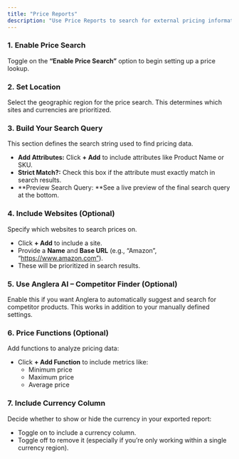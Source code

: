 ```yaml
---
title: "Price Reports"
description: "Use Price Reports to search for external pricing information for your products. "
---
```


### **1. Enable Price Search**

Toggle on the **“Enable Price Search”** option to begin setting up a price lookup.

### **2. Set Location**

Select the geographic region for the price search. This determines which sites and currencies are prioritized.

### **3. Build Your Search Query**

This section defines the search string used to find pricing data.

- **Add Attributes:** Click **\+ Add** to include attributes like Product Name or SKU.
- **Strict Match?:** Check this box if the attribute must exactly match in search results.
- **Preview Search Query: **See a live preview of the final search query at the bottom.

### **4. Include Websites (Optional)**

Specify which websites to search prices on.

- Click **\+ Add** to include a site.
- Provide a **Name** and **Base URL** (e.g., “Amazon”, “https://www.amazon.com”).
- These will be prioritized in search results.

### **5. Use Anglera AI – Competitor Finder (Optional)**

Enable this if you want Anglera to automatically suggest and search for competitor products. This works in addition to your manually defined settings.

### **6. Price Functions (Optional)**

Add functions to analyze pricing data:

- Click **\+ Add Function** to include metrics like:
  - Minimum price
  - Maximum price
  - Average price

### **7. Include Currency Column**

Decide whether to show or hide the currency in your exported report:

- Toggle on to include a currency column.
- Toggle off to remove it (especially if you’re only working within a single currency region).